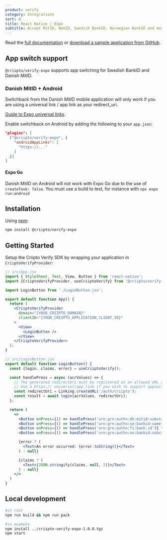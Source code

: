 ```yaml
---
product: verify
category: Integrations
sort: 0
title: React Native | Expo
subtitle: Accept MitID, NemID, Swedish BankID, Norwegian BankID and more eID logins in your Expo (React Native) app with @criipto/verify-expo.
---
```



Read the [full documentation](https://github.com/criipto/criipto-verify-expo) or [download a sample application from GitHub](https://github.com/criipto/criipto-verify-expo/tree/master/example).

## App switch support

`@criipto/verify-expo` supports app switching for Swedish BankID and Danish MitID.

### Danish MitID + Android

Switchback from the Danish MitID mobile application will only work if you are using a universal link / app link as your redirect_uri.

[Guide to Expo universal links](https://docs.expo.dev/guides/deep-linking/).

Enable switchback on Android by adding the following to your `app.json`:

```json
"plugins": [
  ["@criipto/verify-expo", {
    "androidAppLinks": [
      "https://..."
    ]
  }]
]
```

#### Expo Go

Danish MitID on Android will not work with Expo Go due to the use of `createTask: false`. You must use a build to test, for instance with `npx expo run:android`

## Installation

Using [npm](https://npmjs.org/):

```sh
npm install @criipto/verify-expo
```

## Getting Started

Setup the Criipto Verify SDK by wrapping your application in `CriiptoVerifyProvider`:

```jsx
// src/App.jsx
import { StyleSheet, Text, View, Button } from 'react-native';
import {CriiptoVerifyProvider, useCriiptoVerify} from '@criipto/verify-expo';

import LoginButton from './LoginButton.jsx';

export default function App() {
  return (
    <CriiptoVerifyProvider
      domain="{YOUR_CRIIPTO_DOMAIN}"
      clientID="{YOUR_CRIIPTO_APPLICATION_CLIENT_ID}"
    >
      <View>
        <LoginButton />
      </View>
    </CriiptoVerifyProvider>
  );
}

// src/LoginButton.jsx
export default function LoginButton() {
  const {login, claims, error} = useCriiptoVerify();

  const handlePress = async (acrValues) => {
    // The generated redirectUri must be registered as an allowed URL on your application via the Criipto Dashboard.
    // Use a https:// universal/app link if you wish to support appswitch with Danish MitID
    const redirectUri = Linking.createURL('/auth/criipto');
    const result = await login(acrValues, redirectUri);
  };

  return (
    <>
      <Button onPress={() => handlePress('urn:grn:authn:dk:mitid:substantial')} title="Login with Danish MitID" />
      <Button onPress={() => handlePress('urn:grn:authn:se:bankid:same-device')} title="Login with Swedish BankID" />
      <Button onPress={() => handlePress('urn:grn:authn:fi:bank-id')} title="Login with Finnish BankID" />
      <Button onPress={() => handlePress('urn:grn:authn:no:bankid:substantial')} title="Login with Norwegian BankID" />

      {error ? (
        <Text>An error occurred: {error.toString()}</Text>
      ) : null}

      {claims ? (
        <Text>{JSON.stringify(claims, null, 2)}</Text>
      ) : null}
    </>
  )
}
```

## Local development

```sh
#in root
npm run build && npm run pack
```

```sh
#in example
npm install ../criipto-verify-expo-1.0.0.tgz
npm start
```

